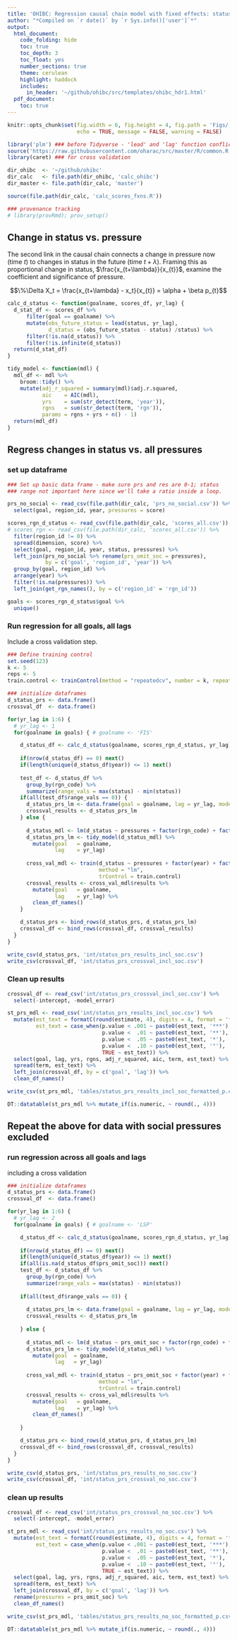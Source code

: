```yaml
---
title: 'OHIBC: Regression causal chain model with fixed effects: status vs pressure'
author: "*Compiled on `r date()` by `r Sys.info()['user']`*"
output:
  html_document:
    code_folding: hide
    toc: true
    toc_depth: 3
    toc_float: yes
    number_sections: true
    theme: cerulean
    highlight: haddock
    includes:
      in_header: '~/github/ohibc/src/templates/ohibc_hdr1.html'
  pdf_document:
    toc: true
---
```


``` r

knitr::opts_chunk$set(fig.width = 6, fig.height = 4, fig.path = 'Figs/',
                      echo = TRUE, message = FALSE, warning = FALSE)

library('plm') ### before Tidyverse - 'lead' and 'lag' function conflict
source('https://raw.githubusercontent.com/oharac/src/master/R/common.R')
library(caret) ### for cross validation

dir_ohibc  <- '~/github/ohibc'
dir_calc   <- file.path(dir_ohibc, 'calc_ohibc')
dir_master <- file.path(dir_calc, 'master')

source(file.path(dir_calc, 'calc_scores_fxns.R'))

### provenance tracking
# library(provRmd); prov_setup()

```


## Change in status vs. pressure

The second link in the causal chain connects a change in pressure now (time $t$) to changes in status in the future (time $t + \lambda$).  Framing this as proportional change in status, $\frac{x_{t+\lambda}}{x_{t}}$, examine the coefficient and significance of pressure.

$$\%\Delta X_t = \frac{x_{t+\lambda} - x_t}{x_{t}} = \alpha + \beta p_{t}$$

```r

calc_d_status <- function(goalname, scores_df, yr_lag) {
  d_stat_df <- scores_df %>%
      filter(goal == goalname) %>%
      mutate(obs_future_status = lead(status, yr_lag),
             d_status = (obs_future_status - status) /status) %>%
      filter(!is.na(d_status)) %>%
      filter(!is.infinite(d_status))
  return(d_stat_df)
}

tidy_model <- function(mdl) {
  mdl_df <- mdl %>%
    broom::tidy() %>%
    mutate(adj_r_squared = summary(mdl)$adj.r.squared,
           aic    = AIC(mdl), 
           yrs    = sum(str_detect(term, 'year')),
           rgns   = sum(str_detect(term, 'rgn')),
           params = rgns + yrs + n() - 1)
  return(mdl_df)
}

```

## Regress changes in status vs. all pressures

### set up dataframe

``` r

### Set up basic data frame - make sure prs and res are 0-1; status
### range not important here since we'll take a ratio inside a loop.

prs_no_social <- read_csv(file.path(dir_calc, 'prs_no_social.csv')) %>%
  select(goal, region_id, year, pressures = score)

scores_rgn_d_status <- read_csv(file.path(dir_calc, 'scores_all.csv')) %>%
# scores_rgn <- read_csv(file.path(dir_calc, 'scores_all.csv')) %>%
  filter(region_id != 0) %>%
  spread(dimension, score) %>%
  select(goal, region_id, year, status, pressures) %>%
  left_join(prs_no_social %>% rename(prs_omit_soc = pressures), 
            by = c('goal', 'region_id', 'year')) %>%
  group_by(goal, region_id) %>%
  arrange(year) %>%
  filter(!is.na(pressures)) %>%
  left_join(get_rgn_names(), by = c('region_id' = 'rgn_id'))

goals <- scores_rgn_d_status$goal %>% 
  unique()

```

### Run regression for all goals, all lags

Include a cross validation step.

``` r

### Define training control
set.seed(123)
k <- 5
reps <- 5
train.control <- trainControl(method = "repeatedcv", number = k, repeats = reps)

### initialize dataframes
d_status_prs <- data.frame()
crossval_df  <- data.frame()

for(yr_lag in 1:6) {
  # yr_lag <- 1
  for(goalname in goals) { # goalname <- 'FIS'

    d_status_df <- calc_d_status(goalname, scores_rgn_d_status, yr_lag)
    
    if(nrow(d_status_df) == 0) next()
    if(length(unique(d_status_df$year)) <= 1) next()
    
    test_df <- d_status_df %>%
      group_by(rgn_code) %>%
      summarize(range_vals = max(status) - min(status))
    if(all(test_df$range_vals == 0)) {
      d_status_prs_lm <- data.frame(goal = goalname, lag = yr_lag, model_error = 'no change in status')
      crossval_results <- d_status_prs_lm
    } else {
    
      d_status_mdl <- lm(d_status ~ pressures + factor(rgn_code) + factor(year), data = d_status_df)
      d_status_prs_lm <- tidy_model(d_status_mdl) %>%
        mutate(goal   = goalname,
               lag    = yr_lag)
      
      cross_val_mdl <- train(d_status ~ pressures + factor(year) + factor(rgn_code), data = d_status_df, 
                             method = "lm",
                             trControl = train.control)
      crossval_results <- cross_val_mdl$results %>%
        mutate(goal   = goalname,
               lag    = yr_lag) %>%
        clean_df_names()
    }

    d_status_prs <- bind_rows(d_status_prs, d_status_prs_lm)
    crossval_df <- bind_rows(crossval_df, crossval_results)
  }
}

write_csv(d_status_prs, 'int/status_prs_results_incl_soc.csv')
write_csv(crossval_df, 'int/status_prs_crossval_incl_soc.csv')

```

### Clean up results

```r

crossval_df <- read_csv('int/status_prs_crossval_incl_soc.csv') %>%
  select(-intercept, -model_error)

st_prs_mdl <- read_csv('int/status_prs_results_incl_soc.csv') %>%
  mutate(est_text = formatC(round(estimate, 4), digits = 4, format = 'f'),
         est_text = case_when(p.value < .001 ~ paste0(est_text, '***'),
                              p.value <  .01 ~ paste0(est_text, '**'),
                              p.value <  .05 ~ paste0(est_text, '*'),
                              p.value <  .10 ~ paste0(est_text, '°'),
                              TRUE ~ est_text)) %>%
  select(goal, lag, yrs, rgns, adj_r_squared, aic, term, est_text) %>%
  spread(term, est_text) %>%
  left_join(crossval_df, by = c('goal', 'lag')) %>%
  clean_df_names()

write_csv(st_prs_mdl, 'tables/status_prs_results_incl_soc_formatted_p.csv')

DT::datatable(st_prs_mdl %>% mutate_if(is.numeric, ~ round(., 4)))

```

## Repeat the above for data with social pressures excluded

### run regression across all goals and lags

including a cross validation

``` r
### initialize dataframes
d_status_prs <- data.frame()
crossval_df  <- data.frame()

for(yr_lag in 1:6) {
  # yr_lag <- 2
  for(goalname in goals) { # goalname <- 'LSP'

    d_status_df <- calc_d_status(goalname, scores_rgn_d_status, yr_lag)
    
    if(nrow(d_status_df) == 0) next()
    if(length(unique(d_status_df$year)) <= 1) next()
    if(all(is.na(d_status_df$prs_omit_soc))) next()
    test_df <- d_status_df %>%
      group_by(rgn_code) %>%
      summarize(range_vals = max(status) - min(status))
    
    if(all(test_df$range_vals == 0)) {
      
      d_status_prs_lm <- data.frame(goal = goalname, lag = yr_lag, model_error = 'no change in status')
      crossval_results <- d_status_prs_lm
      
    } else {
      
      d_status_mdl <- lm(d_status ~ prs_omit_soc + factor(rgn_code) + factor(year), data = d_status_df)
      d_status_prs_lm <- tidy_model(d_status_mdl) %>%
        mutate(goal  = goalname,
               lag   = yr_lag)
  
      cross_val_mdl <- train(d_status ~ prs_omit_soc + factor(year) + factor(rgn_code), data = d_status_df, 
                             method = "lm",
                             trControl = train.control)
      crossval_results <- cross_val_mdl$results %>%
        mutate(goal   = goalname,
               lag    = yr_lag) %>%
        clean_df_names()    
      
    }

    d_status_prs <- bind_rows(d_status_prs, d_status_prs_lm)
    crossval_df <- bind_rows(crossval_df, crossval_results)
  }
}

write_csv(d_status_prs, 'int/status_prs_results_no_soc.csv')
write_csv(crossval_df, 'int/status_prs_crossval_no_soc.csv')

```

### clean up results

```r

crossval_df <- read_csv('int/status_prs_crossval_no_soc.csv') %>%
  select(-intercept, -model_error)

st_prs_mdl <- read_csv('int/status_prs_results_no_soc.csv') %>%
  mutate(est_text = formatC(round(estimate, 4), digits = 4, format = 'f'),
         est_text = case_when(p.value < .001 ~ paste0(est_text, '***'),
                              p.value <  .01 ~ paste0(est_text, '**'),
                              p.value <  .05 ~ paste0(est_text, '*'),
                              p.value <  .10 ~ paste0(est_text, '°'),
                              TRUE ~ est_text)) %>%
  select(goal, lag, yrs, rgns, adj_r_squared, aic, term, est_text) %>%
  spread(term, est_text) %>%
  left_join(crossval_df, by = c('goal', 'lag')) %>%
  rename(pressures = prs_omit_soc) %>%
  clean_df_names()

write_csv(st_prs_mdl, 'tables/status_prs_results_no_soc_formatted_p.csv')

DT::datatable(st_prs_mdl %>% mutate_if(is.numeric, ~ round(., 4)))

```


